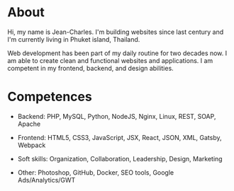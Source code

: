 # About

Hi, my name is Jean-Charles. I'm building websites since last century and I'm currently living in Phuket island, Thailand.

Web development has been part of my daily routine for two decades now. I am able to create clean and functional websites and applications. I am competent in my frontend, backend, and design abilities. 

# Competences

- Backend: PHP, MySQL, Python, NodeJS, Nginx, Linux, REST, SOAP, Apache

- Frontend: HTML5, CSS3, JavaScript, JSX, React, JSON, XML, Gatsby, Webpack

- Soft skills: Organization, Collaboration, Leadership, Design, Marketing

- Other: Photoshop, GitHub, Docker, SEO tools, Google Ads/Analytics/GWT

